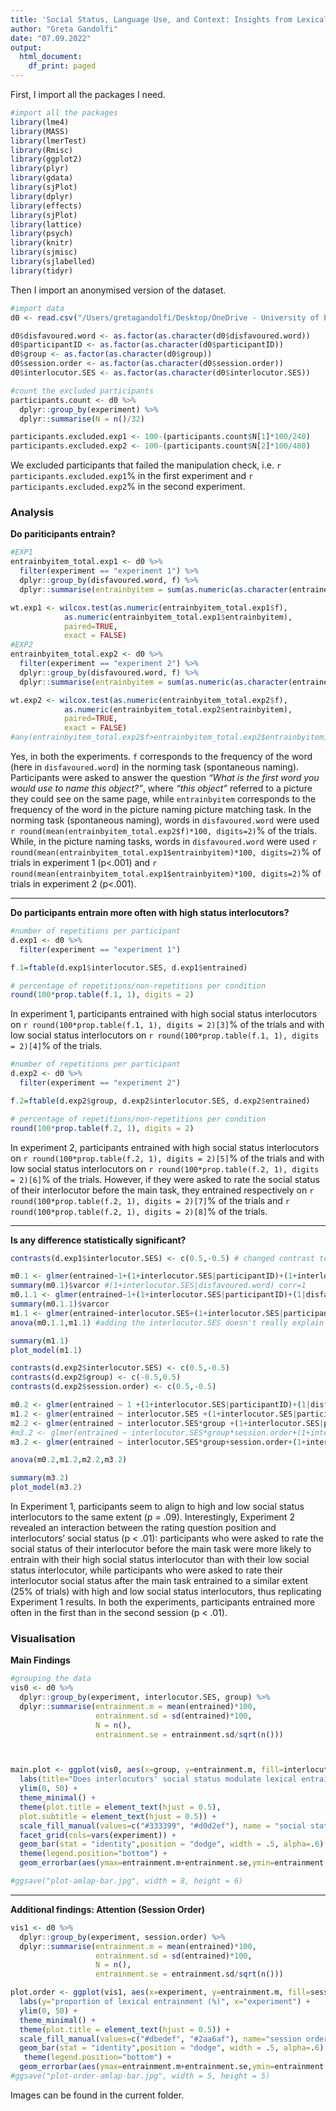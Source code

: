 ```yaml
---
title: 'Social Status, Language Use, and Context: Insights from Lexical Entrainment'
author: "Greta Gandolfi"
date: "07.09.2022"
output:
  html_document:
    df_print: paged
---
```


First, I import all the packages I need.
```r
#import all the packages
library(lme4)
library(MASS)
library(lmerTest)
library(Rmisc)
library(ggplot2)
library(plyr)
library(gdata)
library(sjPlot)
library(dplyr)
library(effects)
library(sjPlot)
library(lattice)
library(psych)
library(knitr)
library(sjmisc)
library(sjlabelled)
library(tidyr)

```
Then I import an anonymised version of the dataset. 
```r
#import data
d0 <- read.csv("/Users/gretagandolfi/Desktop/OneDrive - University of Edinburgh/ESR6/0DONE/_STUDY1/overall-analysis-DEF-FILES/social-status-experiments2.csv", sep=",") 

d0$disfavoured.word <- as.factor(as.character(d0$disfavoured.word))
d0$participantID <- as.factor(as.character(d0$participantID))
d0$group <- as.factor(as.character(d0$group))
d0$session.order <- as.factor(as.character(d0$session.order))
d0$interlocutor.SES <- as.factor(as.character(d0$interlocutor.SES))

#count the excluded participants
participants.count <- d0 %>%
  dplyr::group_by(experiment) %>%
  dplyr::summarise(N = n()/32)

participants.excluded.exp1 <- 100-(participants.count$N[1]*100/240)
participants.excluded.exp2 <- 100-(participants.count$N[2]*100/480)
```

We excluded participants that failed the manipulation check, i.e. `r participants.excluded.exp1`% in the first experiment and `r  participants.excluded.exp2`% in the second experiment.

### Analysis
**Do pariticipants entrain?**

```r
#EXP1
entrainbyitem_total.exp1 <- d0 %>%
  filter(experiment == "experiment 1") %>%
  dplyr::group_by(disfavoured.word, f) %>%
  dplyr::summarise(entrainbyitem = sum(as.numeric(as.character(entrained)), na.rm = TRUE)/participants.count$N[1])

wt.exp1 <- wilcox.test(as.numeric(entrainbyitem_total.exp1$f), 
            as.numeric(entrainbyitem_total.exp1$entrainbyitem), 
            paired=TRUE, 
            exact = FALSE)
#EXP2
entrainbyitem_total.exp2 <- d0 %>%
  filter(experiment == "experiment 2") %>%
  dplyr::group_by(disfavoured.word, f) %>%
  dplyr::summarise(entrainbyitem = sum(as.numeric(as.character(entrained)), na.rm = TRUE)/participants.count$N[1])

wt.exp2 <- wilcox.test(as.numeric(entrainbyitem_total.exp2$f), 
            as.numeric(entrainbyitem_total.exp2$entrainbyitem), 
            paired=TRUE, 
            exact = FALSE)
#any(entrainbyitem_total.exp2$f>entrainbyitem_total.exp2$entrainbyitem) to understand what V=0 means.
```

Yes, in both the experiments. `f` corresponds to the frequency of the word (here in `disfavoured.word`) in the norming task (spontaneous naming). Participants were asked to answer the question *“What is the first word you would use to name this object?"*, where *"this object"* referred to a picture they could see on the same page, while  `entrainbyitem` corresponds to the frequency of the word in the picture naming picture matching task. In the norming task (spontaneous naming), words in  `disfavoured.word` were used `r round(mean(entrainbyitem_total.exp2$f)*100, digits=2)`% of the trials. While, in the picture naming tasks, words in `disfavoured.word` were used `r round(mean(entrainbyitem_total.exp1$entrainbyitem)*100, digits=2)`% of trials in experiment 1 (p<.001) and `r round(mean(entrainbyitem_total.exp1$entrainbyitem)*100, digits=2)`% of trials in experiment 2 (p<.001).

----

**Do participants entrain more often with high status interlocutors?**
```r
#number of repetitions per participant 
d.exp1 <- d0 %>%
  filter(experiment == "experiment 1")

f.1=ftable(d.exp1$interlocutor.SES, d.exp1$entrained)

# percentage of repetitions/non-repetitions per condition
round(100*prop.table(f.1, 1), digits = 2)
```
In experiment 1, participants entrained with high social status interlocutors on `r round(100*prop.table(f.1, 1), digits = 2)[3]`% of the trials and with low social status interlocutors on `r round(100*prop.table(f.1, 1), digits = 2)[4]`% of the trials.

```r
#number of repetitions per participant 
d.exp2 <- d0 %>%
  filter(experiment == "experiment 2")

f.2=ftable(d.exp2$group, d.exp2$interlocutor.SES, d.exp2$entrained)

# percentage of repetitions/non-repetitions per condition
round(100*prop.table(f.2, 1), digits = 2)
```
In experiment 2, participants entrained with high social status interlocutors on `r round(100*prop.table(f.2, 1), digits = 2)[5]`% of the trials and with low social status interlocutors on `r round(100*prop.table(f.2, 1), digits = 2)[6]`% of the trials. However, if they were asked to rate the social status of their interlocutor before the main task, they entrained respectively on `r round(100*prop.table(f.2, 1), digits = 2)[7]`% of the trials and `r round(100*prop.table(f.2, 1), digits = 2)[8]`% of the trials. 

---

**Is any difference statistically significant?**
```r
contrasts(d.exp1$interlocutor.SES) <- c(0.5,-0.5) # changed contrast to effect coding

m0.1 <- glmer(entrained~1+(1+interlocutor.SES|participantID)+(1+interlocutor.SES|disfavoured.word), data =d.exp1, family ="binomial")
summary(m0.1)$varcor #(1+interlocutor.SES|disfavoured.word) corr=1
m0.1.1 <- glmer(entrained~1+(1+interlocutor.SES|participantID)+(1|disfavoured.word), data =d.exp1, family ="binomial")
summary(m0.1.1)$varcor
m1.1 <- glmer(entrained~interlocutor.SES+(1+interlocutor.SES|participantID)+(1|disfavoured.word), data =d.exp1, family ="binomial")
anova(m0.1.1,m1.1) #adding the interlocutor.SES doesn't really explain the data better thn m0.1.1

summary(m1.1)
plot_model(m1.1)
```

```r
contrasts(d.exp2$interlocutor.SES) <- c(0.5,-0.5) 
contrasts(d.exp2$group) <- c(-0.5,0.5) 
contrasts(d.exp2$session.order) <- c(0.5,-0.5) 

m0.2 <- glmer(entrained ~ 1 +(1+interlocutor.SES|participantID)+(1|disfavoured.word), data = d.exp2, family ="binomial")
m1.2 <- glmer(entrained ~ interlocutor.SES +(1+interlocutor.SES|participantID)+(1|disfavoured.word), data = d.exp2, family ="binomial")
m2.2 <- glmer(entrained ~ interlocutor.SES*group +(1+interlocutor.SES|participantID)+(1|disfavoured.word), data = d.exp2, family ="binomial")
#m3.2 <- glmer(entrained ~ interlocutor.SES*group*session.order+(1+interlocutor.SES|participantID)+(1|disfavoured.word), data = d.exp2, family ="binomial") failed to converge
m3.2 <- glmer(entrained ~ interlocutor.SES*group+session.order+(1+interlocutor.SES|participantID)+(1|disfavoured.word), data = d.exp2, family ="binomial")

anova(m0.2,m1.2,m2.2,m3.2)

summary(m3.2)
plot_model(m3.2)
```
In Experiment 1, participants seem to align to high and low social status interlocutors to the same extent  (p = .09). Interestingly, Experiment 2 revealed an interaction between the rating question position and interlocutors’ social status (p < .01): participants who were asked to rate the social status of their interlocutor before the main task were more likely to entrain with their high social status interlocutor than with their low social status interlocutor, while participants who were asked to rate their interlocutor social status after the main task entrained to a similar extent (25% of trials) with high and low social status interlocutors, thus replicating Experiment 1 results. In both the experiments, participants entrained more often in the first than in the second session (p < .01). 

### Visualisation
**Main Findings**
```r
#grouping the data 
vis0 <- d0 %>%
  dplyr::group_by(experiment, interlocutor.SES, group) %>%
  dplyr::summarise(entrainment.m = mean(entrained)*100,
                   entrainment.sd = sd(entrained)*100,
                   N = n(),
                   entrainment.se = entrainment.sd/sqrt(n()))



main.plot <- ggplot(vis0, aes(x=group, y=entrainment.m, fill=interlocutor.SES)) +
  labs(title="Does interlocutors' social status modulate lexical entrainment?", subtitle="Yes, but only when participants rate the social status of their interlocutor before the main task", y="proportion of lexical entrainment (%)", x="rating position") +
  ylim(0, 50) +
  theme_minimal() +
  theme(plot.title = element_text(hjust = 0.5),
  plot.subtitle = element_text(hjust = 0.5)) +
  scale_fill_manual(values=c("#333399", "#d0d2ef"), name = "social status", labels = c("high", "low")) +
  facet_grid(cols=vars(experiment)) +
  geom_bar(stat = "identity",position = "dodge", width = .5, alpha=.6) +
  theme(legend.position="bottom") +
  geom_errorbar(aes(ymax=entrainment.m+entrainment.se,ymin=entrainment.m-entrainment.se, width=.2), position=position_dodge(.5)) 

#ggsave("plot-amlap-bar.jpg", width = 8, height = 6)
```

---

**Additional findings: Attention (Session Order)**
```r
vis1 <- d0 %>%
  dplyr::group_by(experiment, session.order) %>%
  dplyr::summarise(entrainment.m = mean(entrained)*100,
                   entrainment.sd = sd(entrained)*100,
                   N = n(),
                   entrainment.se = entrainment.sd/sqrt(n()))

plot.order <- ggplot(vis1, aes(x=experiment, y=entrainment.m, fill=session.order)) +
  labs(y="proportion of lexical entrainment (%)", x="experiment") +
  ylim(0, 50) +
  theme_minimal() +
  theme(plot.title = element_text(hjust = 0.5)) +
  scale_fill_manual(values=c("#dbedef", "#2aa6af"), name="session order", labels =c("first", "second")) +
  geom_bar(stat = "identity",position = "dodge", width = .5, alpha=.6) +
   theme(legend.position="bottom") +
  geom_errorbar(aes(ymax=entrainment.m+entrainment.se,ymin=entrainment.m-entrainment.se, width=.2), position=position_dodge(.5)) 
#ggsave("plot-order-amlap-bar.jpg", width = 5, height = 5)
```

Images can be found in the current folder.

